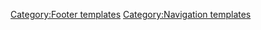 {{Footer
|text1=This page is part of official VLC media player [[Documentation:Documentation|Documentation]] ([[Documentation:User Guide|User Guide]] &bull; [[Documentation:Streaming HowTo|Streaming HowTo]] &bull; <span class="nowrap">[[Hacker Guide]]</span> &bull; [[Documentation:Modules|Modules]])<br>Please read the [[Documentation:EditingGuidelines|Documentation Editing Guidelines]] before you edit the documentation
|text2='''{{GPL notice<noinclude>|nocat=yes</noinclude>}}'''
}}<!--{{Special:Allpages/Documentation:}}-->
<noinclude>

[[Category:Footer templates]]
[[Category:Navigation templates]]
</noinclude>